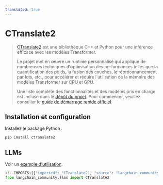 ```yaml
---
translated: true
---
```


# CTranslate2

>[CTranslate2](https://opennmt.net/CTranslate2/quickstart.html) est une bibliothèque C++ et Python
> pour une inférence efficace avec les modèles Transformer.
>
>Le projet met en œuvre un runtime personnalisé qui applique de nombreuses techniques d'optimisation des performances
> telles que la quantification des poids, la fusion des couches, le réordonnancement par lots, etc.,
> pour accélérer et réduire l'utilisation de la mémoire des modèles Transformer sur CPU et GPU.
>
>Une liste complète des fonctionnalités et des modèles pris en charge est incluse dans le
> [dépôt du projet](https://opennmt.net/CTranslate2/guides/transformers.html).
> Pour commencer, veuillez consulter le [guide de démarrage rapide officiel](https://opennmt.net/CTranslate2/quickstart.html).

## Installation et configuration

Installez le package Python :

```bash
pip install ctranslate2
```

## LLMs

Voir un [exemple d'utilisation](/docs/integrations/llms/ctranslate2).

```python
<!--IMPORTS:[{"imported": "CTranslate2", "source": "langchain_community.llms", "docs": "https://api.python.langchain.com/en/latest/llms/langchain_community.llms.ctranslate2.CTranslate2.html", "title": "CTranslate2"}]-->
from langchain_community.llms import CTranslate2
```
